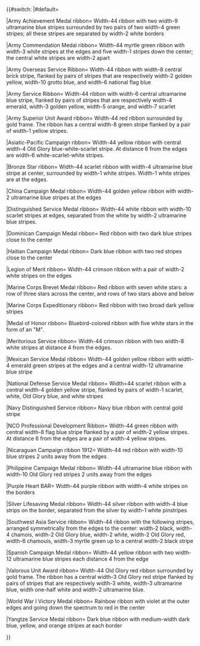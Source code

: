 <!-- To describe the ribbon "File:XXX.svg", please add a line:
|XXX=Description of this icon
to the following table. Please see the template documentation for details.
-->{{#switch: {{{1}}}|#default=

|Army Achievement Medal ribbon= Width-44 ribbon with two width-9 ultramarine blue stripes surrounded by two pairs of two width-4 green stripes; all these stripes are separated by width-2 white borders

|Army Commendation Medal ribbon= Width-44 myrtle green ribbon with width-3 white stripes at the edges and five width-1 stripes down the center; the central white stripes are width-2 apart

|Army Overseas Service Ribbon= Width-44 ribbon with width-8 central brick stripe, flanked by pairs of stripes that are respectively width-2 golden yellow, width-10 grotto blue, and width-6 national flag blue

|Army Service Ribbon= Width-44 ribbon with width-6 central ultramarine blue stripe, flanked by pairs of stripes that are respectively width-4 emerald, width-3 golden yellow, width-5 orange, and width-7 scarlet

|Army Superior Unit Award ribbon= Width-44 red ribbon surrounded by gold frame. The ribbon has a central width-8 green stripe flanked by a pair of width-1 yellow stripes.

|Asiatic-Pacific Campaign ribbon= Width-44 yellow ribbon with central width-4 Old Glory blue-white-scarlet stripe. At distance 6 from the edges are width-6 white-scarlet-white stripes.

|Bronze Star ribbon= Width-44 scarlet ribbon with width-4 ultramarine blue stripe at center, surrounded by width-1 white stripes. Width-1 white stripes are at the edges.

|China Campaign Medal ribbon= Width-44 golden yellow ribbon with width-2 ultramarine blue stripes at the edges

|Distinguished Service Medal ribbon= Width-44 white ribbon with width-10 scarlet stripes at edges, separated from the white by width-2 ultramarine blue stripes.

|Dominican Campaign Medal ribbon= Red ribbon with two dark blue stripes close to the center

|Haitian Campaign Medal ribbon= Dark blue ribbon with two red stripes close to the center

|Legion of Merit ribbon= Width-44 crimson ribbon with a pair of width-2 white stripes on the edges

|Marine Corps Brevet Medal ribbon= Red ribbon with seven white stars: a row of three stars across the center, and rows of two stars above and below

|Marine Corps Expeditionary ribbon= Red ribbon with two broad dark yellow stripes

|Medal of Honor ribbon= Bluebird-colored ribbon with five white stars in the form of an "M".

|Meritorious Service ribbon= Width-44 crimson ribbon with two width-8 white stripes at distance 4 from the edges.

|Mexican Service Medal ribbon= Width-44 golden yellow ribbon with width-4 emerald green stripes at the edges and a central width-12 ultramarine blue stripe

|National Defense Service Medal ribbon= Width=44 scarlet ribbon with a central width-4 golden yellow stripe, flanked by pairs of width-1 scarlet, white, Old Glory blue, and white stripes

|Navy Distinguished Service ribbon= Navy blue ribbon with central gold stripe

|NCO Professional Development Ribbon= Width-44 green ribbon with central width-8 flag blue stripe flanked by a pair of width-2 yellow stripes. At distance 6 from the edges are a pair of width-4 yellow stripes.

|Nicaraguan Campaign ribbon 1912= Width-44 red ribbon with width-10 blue stripes 2 units away from the edges

|Philippine Campaign Medal ribbon= Width-44 ultramarine blue ribbon with width-10 Old Glory red stripes 2 units away from the edges

|Purple Heart BAR= Width-44 purple ribbon with width-4 white stripes on the borders

|Silver Lifesaving Medal ribbon= Width-44 silver ribbon with width-4 blue strips on the border, separated from the silver by width-1 white pinstripes

|Southwest Asia Service ribbon= Width-44 ribbon with the following stripes, arranged symmetrically from the edges to the center: width-2 black, width-4 chamois, width-2 Old Glory blue, width-2 white, width-2 Old Glory red, width-6 chamouis, width-3 myrtle green up to a central width-2 black stripe

|Spanish Campaign Medal ribbon= Width-44 yellow ribbon with two width-12 ultramarine blue stripes each distance 4 from the edge

|Valorous Unit Award ribbon= Width-44 Old Glory red ribbon surrounded by gold frame. The ribbon has a central width-3 Old Glory red stripe flanked by pairs of stripes that are respectively width-3 white, width-3 ultramarine blue, width one-half white and width-2 ultramarine blue.

|World War I Victory Medal ribbon= Rainbow ribbon with violet at the outer edges and going down the spectrum to red in the center

|Yangtze Service Medal ribbon= Dark blue ribbon with medium-width dark blue, yellow, and orange stripes at each border

}}<noinclude>
{{documentation}}
</noinclude>